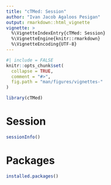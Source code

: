 ```yaml
---
title: "cTMed: Session"
author: "Ivan Jacob Agaloos Pesigan"
output: rmarkdown::html_vignette
vignette: >
  %\VignetteIndexEntry{cTMed: Session}
  %\VignetteEngine{knitr::rmarkdown}
  %\VignetteEncoding{UTF-8}
---
```


```r
#| include = FALSE
knitr::opts_chunk$set(
  collapse = TRUE,
  comment = "#>",
  fig.path = "man/figures/vignettes-"
)
```

```r
library(cTMed)
```

# Session

```r
sessionInfo()
```

# Packages

```r
installed.packages()
```
